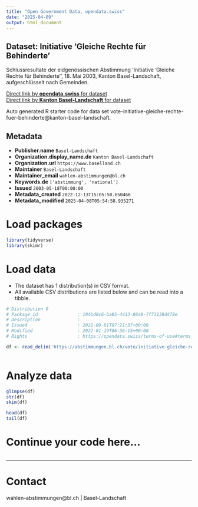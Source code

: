 ```yaml
---
title: "Open Government Data, opendata.swiss"
date: "2025-04-09"
output: html_document
---
```


## Dataset: Initiative 'Gleiche Rechte für Behinderte'

Schlussresultate der eidgenössischen Abstimmung 'Initiative 'Gleiche Rechte für Behinderte'', 18. Mai 2003, Kanton Basel-Landschaft, aufgeschlüsselt nach Gemeinden.

[Direct link by **opendata.swiss** for dataset](https://opendata.swiss/de/dataset/initiative-gleiche-rechte-fur-behinderte)<br>
[Direct link by **Kanton Basel-Landschaft** for dataset](https://abstimmungen.bl.ch/vote/initiative-gleiche-rechte-fuer-behinderte/data)

Auto generated R starter code for data set vote-initiative-gleiche-rechte-fuer-behinderte@kanton-basel-landschaft.

## Metadata

- **Publisher.name** `Basel-Landschaft`
- **Organization.display_name.de** `Kanton Basel-Landschaft`
- **Organization.url** `https://www.baselland.ch`
- **Maintainer** `Basel-Landschaft`
- **Maintainer_email** `wahlen-abstimmungen@bl.ch`
- **Keywords.de** `['abstimmung', 'national']`
- **Issued** `2003-05-18T00:00:00`
- **Metadata_created** `2022-12-13T15:05:50.650466`
- **Metadata_modified** `2025-04-08T05:54:58.935271`


# Load packages

```r

library(tidyverse)
library(skimr)

```

# Load data

-   The dataset has 1 distribution(s) in CSV format.
-   All available CSV distributions are listed below and can be read into a tibble.

```r

# Distribution 0
# Package_id               : 104bd0c6-ba85-4413-86a9-7f73138d478e
# Description              : 
# Issued                   : 2021-09-01T07:21:37+00:00
# Modified                 : 2022-01-19T06:36:15+00:00
# Rights                   : https://opendata.swiss/terms-of-use#terms_by

df <- read_delim('https://abstimmungen.bl.ch/vote/initiative-gleiche-rechte-fuer-behinderte/data-csv')



```

# Analyze data

```r

glimpse(df)
str(df)
skim(df)

head(df)
tail(df)

```

# Continue your code here...

```r

```

------------------------------------------------------------------------

# Contact

wahlen-abstimmungen@bl.ch | Basel-Landschaft
